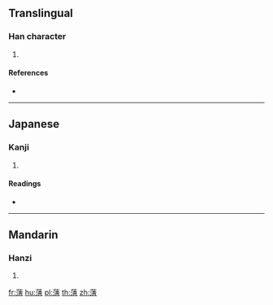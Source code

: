 {{character info/new}}
==Translingual==

===Han character===
{{Han char|rn=140|rad=艸|as=11|sn=17|four=|canj=TEQB}}

# {{defn|Han|sort=艸11}}

====References====
* {{Han ref|kx=1056.121|dkj=31877|hdz=53284.050|uh=8533|ud=34099}}

----

==Japanese==

===Kanji===
{{ja-kanji|grade=|rs=艸11}}

# {{defn|lang=ja|sort=艸11}}

====Readings====
* {{ja-readings|on=[[せん]] (sen)|kun=[[あかね]] (akane)|nanori=}}

----

==Mandarin==

===Hanzi===
{{cmn-hanzi|pin=[[qiàn]] ([[qian4]])|wg=ch'ien<sup>4</sup>}}

# {{defn|lang=cmn|sort=艸11}}

[[fr:蔳]]
[[hu:蔳]]
[[pl:蔳]]
[[th:蔳]]
[[zh:蔳]]